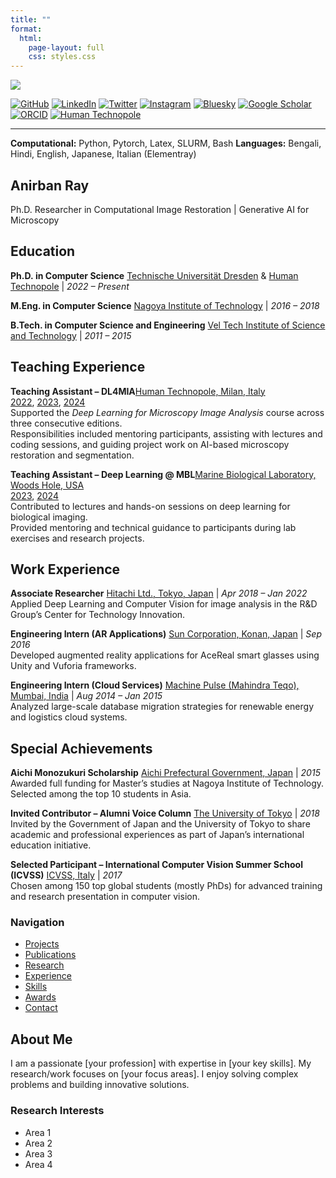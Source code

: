 ```yaml
---
title: ""
format:
  html:
    page-layout: full
    css: styles.css
---
```


::: {.hero-section}
::: {.container}
::: {.main-content}

::: {.left-panel}
![](profile.jpg){.profile-img}

::: {.social-links}
[<img src="logos/github.png" class="social-icon-img" alt="GitHub">](https://github.com/rayanirban){.social-link target="_blank"} [<img src="logos/linkedin.png" class="social-icon-img" alt="LinkedIn">](https://www.linkedin.com/in/anirban-ray/){.social-link target="_blank"} [<img src="logos/twitter.png" class="social-icon-img" alt="Twitter">](https://x.com/anirbanray_){.social-link target="_blank"} [<img src="logos/instagram.png" class="social-icon-img" alt="Instagram">](https://instagram.com/anirbanray_){.social-link target="_blank"} [<img src="logos/bluesky.png" class="social-icon-img" alt="Bluesky">](https://bsky.app/profile/anirbanray.bsky.social){.social-link target="_blank"} [<img src="logos/scholar.png" class="social-icon-img" alt="Google Scholar">](https://scholar.google.de/citations?user=t-f_mwsAAAAJ&hl=en&authuser=1){.social-link target="_blank"} [<img src="logos/orcid.png" class="social-icon-img" alt="ORCID">](https://orcid.org/0000-0002-7285-6727){.social-link target="_blank"} [<img src="logos/humantechnopole.png" class="social-icon-img" alt="Human Technopole">](https://humantechnopole.it/en/people/anirban-ray/){.social-link target="_blank"}
:::

---

::: {.left-skills}
**Computational:** Python, Pytorch, Latex, SLURM, Bash
**Languages:** Bengali, Hindi, English, Japanese, Italian (Elementray)
:::
:::

::: {.right-panel}
# Anirban Ray

::: {.tagline}
Ph.D. Researcher in Computational Image Restoration | Generative AI for Microscopy
:::

## Education

::: {.education-item}
**Ph.D. in Computer Science** [Technische Universität Dresden](https://tu-dresden.de){target="_blank"} & [Human Technopole](https://humantechnopole.it){target="_blank"} | *2022 – Present*
:::


::: {.education-item}
**M.Eng. in Computer Science** [Nagoya Institute of Technology](https://www.nitech.ac.jp/eng/){target="_blank"} | *2016 – 2018*
:::

::: {.education-item}
**B.Tech. in Computer Science and Engineering** [Vel Tech Institute of Science and Technology](https://www.veltech.edu.in/){target="_blank"} | *2011 – 2015*
:::


## Teaching Experience

::: {.education-item}
**Teaching Assistant – DL4MIA**[Human Technopole, Milan, Italy](https://humantechnopole.it/){target="_blank"}  
[2022](https://humantechnopole.it/en/trainings/deep-learning-for-microscopy-image-analysis-2022/){target="_blank"}, [2023](https://dl4mia2023.humantechnopole.it/){target="_blank"}, [2024](https://meetings.embo.org/event/24-deep-learning-mia){target="_blank"}  
Supported the *Deep Learning for Microscopy Image Analysis* course across three consecutive editions.  
Responsibilities included mentoring participants, assisting with lectures and coding sessions, and guiding project work on AI-based microscopy restoration and segmentation.
:::

::: {.education-item}
**Teaching Assistant – Deep Learning @ MBL**[Marine Biological Laboratory, Woods Hole, USA](https://www.mbl.edu/){target="_blank"}  
[2023](https://www.mbl.edu/education/advanced-research-training-courses/courses-calendar?trumbaEmbed=view%3Devent%26eventid%3D164013510){target="_blank"}, [2024](https://ai-mbl.github.io/2024/about/){target="_blank"}  
Contributed to lectures and hands-on sessions on deep learning for biological imaging.  
Provided mentoring and technical guidance to participants during lab exercises and research projects.
:::



## Work Experience

::: {.education-item}
**Associate Researcher** [Hitachi Ltd., Tokyo, Japan](https://www.hitachi.com/){target="_blank"} | *Apr 2018 – Jan 2022*  
Applied Deep Learning and Computer Vision for image analysis in the R&D Group's Center for Technology Innovation.
:::

::: {.education-item}
**Engineering Intern (AR Applications)** [Sun Corporation, Konan, Japan](https://www.sun-denshi.co.jp/sc/product_service/acereal/){target="_blank"} | *Sep 2016*  
Developed augmented reality applications for AceReal smart glasses using Unity and Vuforia frameworks.
:::

::: {.education-item}
**Engineering Intern (Cloud Services)** [Machine Pulse (Mahindra Teqo), Mumbai, India](https://www.mahindrateqo.com/){target="_blank"} | *Aug 2014 – Jan 2015*  
Analyzed large-scale database migration strategies for renewable energy and logistics cloud systems.
:::


## Special Achievements

::: {.education-item}
**Aichi Monozukuri Scholarship** [Aichi Prefectural Government, Japan](https://www.pref.aichi.jp/soshiki/kokusai/aichi-scholarship-program.html){target="_blank"} | *2015*  
Awarded full funding for Master's studies at Nagoya Institute of Technology. Selected among the top 10 students in Asia.
:::

::: {.education-item}
**Invited Contributor – Alumni Voice Column** [The University of Tokyo](https://www.u-tokyo.ac.jp/adm/utindia/en/whyjapan/fromalumni/executive_015.html){target="_blank"} | *2018*  
Invited by the Government of Japan and the University of Tokyo to share academic and professional experiences as part of Japan's international education initiative.
:::

::: {.education-item}
**Selected Participant – International Computer Vision Summer School (ICVSS)** [ICVSS, Italy](https://icvss.dmi.unict.it/icvss2017/){target="_blank"} | *2017*  
Chosen among 150 top global students (mostly PhDs) for advanced training and research presentation in computer vision.
:::


:::

::: {.side-nav}
### Navigation

- [Projects](#projects)
- [Publications](#publications)
- [Research](#research)
- [Experience](#experience)
- [Skills](#skills)
- [Awards](#awards)
- [Contact](#contact)
:::

:::
:::
:::

::: {.section}
::: {.container}
## About Me

I am a passionate [your profession] with expertise in [your key skills]. 
My research/work focuses on [your focus areas]. I enjoy solving complex 
problems and building innovative solutions.

### Research Interests
- Area 1
- Area 2
- Area 3
- Area 4
:::
:::
